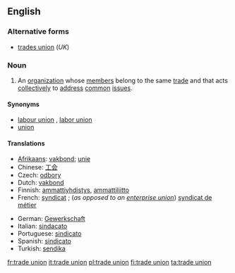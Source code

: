 ==English==

===Alternative forms===
* [[trades union]] (''UK'')

===Noun===
{{en-noun|sg=[[trade]] [[union]]}}

# An [[organization]] whose [[member]]s belong to the same [[trade]] and that acts [[collectively]] to [[address]] [[common]] [[issue]]s.

====Synonyms====
* [[labour union]] {{qualifier|Canada}}, [[labor union]] {{qualifier|North America}}
* [[union]]

====Translations====
{{trans-top|organization}}
* [[Afrikaans]]: [[vakbond]]; [[unie]]
* Chinese: [[工会]]
* Czech: [[odbory]] {{m|p}}
* Dutch: [[vakbond]] {{m}}
* Finnish: [[ammattiyhdistys]], [[ammattiliitto]]
* French: [[syndicat]] {{m}}; (''as opposed to an [[enterprise union]]'') [[syndicat de métier]] {{m}}
{{trans-mid}}
* German: [[Gewerkschaft]] {{f}}
* Italian: [[sindacato]] {{m}}
* Portuguese: [[sindicato]] {{m}}
* Spanish: [[sindicato]] {{s}} {{m}}
* Turkish: [[sendika]]
{{trans-bottom}}

[[fr:trade union]]
[[it:trade union]]
[[pl:trade union]]
[[fi:trade union]]
[[ta:trade union]]